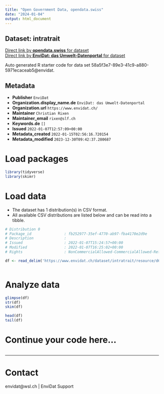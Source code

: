 ```yaml
---
title: "Open Government Data, opendata.swiss"
date: "2024-01-04"
output: html_document
---
```


## Dataset: intratrait



[Direct link by **opendata.swiss** for dataset](https://opendata.swiss/de/dataset/intratrait)<br>
[Direct link by **EnviDat: das Umwelt-Datenportal** for dataset](https://www.envidat.ch/#/metadata/intratrait)

Auto generated R starter code for data set 58a5f3e7-89e3-41c9-a880-5971ecaceab5@envidat.

## Metadata

- **Publisher** `EnviDat`
- **Organization.display_name.de** `EnviDat: das Umwelt-Datenportal`
- **Organization.url** `https://www.envidat.ch/`
- **Maintainer** `Christian Rixen`
- **Maintainer_email** `rixen@slf.ch`
- **Keywords.de** `[]`
- **Issued** `2022-01-07T12:57:09+00:00`
- **Metadata_created** `2022-01-15T02:56:16.720154`
- **Metadata_modified** `2023-12-30T09:42:37.280687`


# Load packages

```r

library(tidyverse)
library(skimr)

```

# Load data

-   The dataset has 1 distribution(s) in CSV format.
-   All available CSV distributions are listed below and can be read into a tibble.

```r

# Distribution 0
# Package_id               : fb252977-35ef-4770-ab97-fba4170e2d9e
# Description              : 
# Issued                   : 2022-01-07T15:24:57+00:00
# Modified                 : 2022-01-07T16:25:02+00:00
# Rights                   : NonCommercialAllowed-CommercialAllowed-ReferenceNotRequired

df <- read_delim('https://www.envidat.ch/dataset/intratrait/resource/d6845438-a41c-49a6-be0a-254e258a9acd')



```

# Analyze data

```r

glimpse(df)
str(df)
skim(df)

head(df)
tail(df)

```

# Continue your code here...

```r

```

------------------------------------------------------------------------

# Contact

envidat@wsl.ch | EnviDat Support
